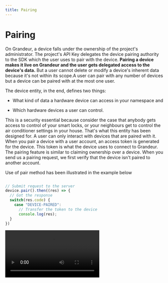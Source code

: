 ```yaml
---
title: Pairing
---
```

# Pairing

On Grandeur, a device falls under the ownership of the project's administrator. The project's API Key delegates the device pairing authority to the SDK which the user uses to pair with the device. **Pairing a device makes it live on Grandeur and the user gets delegated access to the device's data.** But a user cannot delete or modify a device's inherent data because it's not within its scope.A user can pair with any number of devices but a device can be paired with at the most one user.

The device entity, in the end, defines two things:

- What kind of data a hardware device can access in your namespace and

- Which hardware devices a user can control.

This is a security essential because consider the case that anybody gets access to control of your smart locks, or your neighbours get to control the air conditioner settings in your house. That's what this entity has been designed for. A user can only interact with devices that are paired with it.
When you pair a device with a user account, an access token is generated for the device. This token is what the device uses to connect to Grandeur. The pairing feature is similar to claiming ownership over a device. When you send us a pairing request, we first verify that the device isn't paired to another account.

Use of pair method has been illustrated in the example below

```js

// Submit request to the server
device.pair().then((res) => {
  // Got the response
  switch(res.code) {
    case "DEVICE-PAIRED":
      // Transfer the token to the device
      console.log(res);
  }
})
```

<Video src="/images/guides/pair.webm" />

Just like pairing you can also unpair your device. It allows you to unpair a device from a user account. It simply declares that the user account no longer owns the device. In other words, it makes the device available for other users to claim.

Use of unpairDevice method has been illustrated in the example below

```js
// Submit request to the server
device.unpair().then((res) => {
  // Got the response
  switch(res.code) {
    case "DEVICE-UNPAIRED": 
      // Device got unpaired with the user account
  }
})
```

<Video src="/images/guides/unpair.webm" />